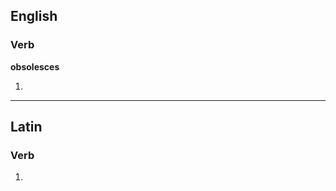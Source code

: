 
==English==

===Verb===
'''obsolesces'''

# {{third-person singular of|[[obsolesce]]}}

----
==Latin==

===Verb===
{{la-verb-form|obsolescēs}}

# {{conjugation of|obsolesco|obsolescō|2|s|fut|act|ind|lang=la}}
{{count page|[[Wiktionary:Page count]]}}
{{rfc-auto}}